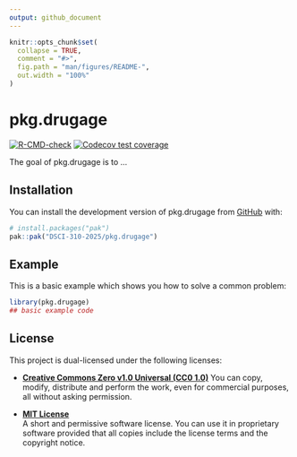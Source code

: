```yaml
---
output: github_document
---
```


<!-- README.md is generated from README.Rmd. Please edit that file -->

```r
knitr::opts_chunk$set(
  collapse = TRUE,
  comment = "#>",
  fig.path = "man/figures/README-",
  out.width = "100%"
)
```

# pkg.drugage

<!-- badges: start -->
[![R-CMD-check](https://github.com/DSCI-310-2025/pkg.drugage/actions/workflows/R-CMD-check.yaml/badge.svg)](https://github.com/DSCI-310-2025/pkg.drugage/actions/workflows/R-CMD-check.yaml)
[![Codecov test coverage](https://codecov.io/gh/DSCI-310-2025/pkg.drugage/graph/badge.svg)](https://app.codecov.io/gh/DSCI-310-2025/pkg.drugage)
<!-- badges: end -->

The goal of pkg.drugage is to ...

## Installation

You can install the development version of pkg.drugage from [GitHub](https://github.com/) with:

``` r
# install.packages("pak")
pak::pak("DSCI-310-2025/pkg.drugage")
```

## Example

This is a basic example which shows you how to solve a common problem:

```r
library(pkg.drugage)
## basic example code
```

## License

This project is dual-licensed under the following licenses:

- **[Creative Commons Zero v1.0 Universal (CC0 1.0)](https://creativecommons.org/publicdomain/zero/1.0/)**
  You can copy, modify, distribute and perform the work, even for commercial purposes, all without asking permission.

- **[MIT License](LICENSE.md)**  
  A short and permissive software license. You can use it in proprietary software provided that all copies include the license terms and the copyright notice.
